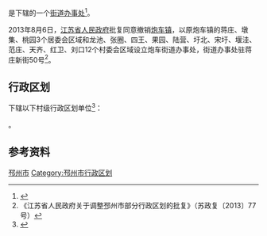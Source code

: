 {{中国乡级行政区
|地名出处 = [[曹操|曹操]]在水淹[[下邳|下邳]]战中的造炮基地<ref>{{cite web|title=史考：邳州炮车镇—水淹下邳战役中曹操造炮基地（作者：冯子礼）|url=https://kknews.cc/zh-sg/history/v9q884l.html|publisher=看看新闻|date=2017-01-13}}{{Dead link}}</ref>
|32/03/82/114/000}}

'''{{PAGENAMEBASE}}'''是{{PRC admin/fullname|32/03/82/114/000|3}}下辖的一个[[街道办事处|街道办事处]]<ref>{{PRC admin/ref sgc|{{PRC admin/parent|32/03/82/114/000}}}}</ref>。

2013年8月6日，[[江苏省人民政府|江苏省人民政府]]批复同意撤销[[炮车镇|炮车镇]]，以原炮车镇的蒋庄、墩集、桃园3个居委会区域和龙池、张圈、四王、果园、陆营、圩北、宋圩、堰洼、范庄、天齐、红卫、刘口12个村委会区域设立炮车街道办事处，街道办事处驻蒋庄新街50号<ref>《江苏省人民政府关于调整邳州市部分行政区划的批复》（苏政复〔2013〕77号）</ref>。

== 行政区划 ==
{{PAGENAMEBASE}}下辖以下村级行政区划单位<ref>{{PRC admin/ref sgc|32/03/82/114/000}}</ref>：

{{PRC admin/children|32/03/82/114/000}}。

== 参考资料 ==
{{reflist}}

{{江苏省徐州市邳州市行政区划}}
{{江苏行政区划小作品}}
[[Category:徐州市街道|邳州市]]
[[Category:邳州市行政区划|Category:邳州市行政区划]]